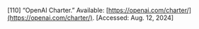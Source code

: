 \[110\]	“OpenAI Charter.” Available: [https://openai.com/charter/](https://openai.com/charter/). \[Accessed: Aug. 12, 2024\]